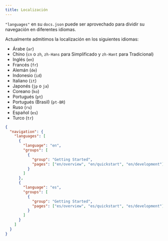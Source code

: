 ```yaml
---
title: Localización
---
```


`"languages"` en su `docs.json` puede ser aprovechado para dividir su navegación en diferentes idiomas.

Actualmente admitimos la localización en los siguientes idiomas:

* Árabe (`ar`)
* Chino (`cn` o `zh`, `zh-Hans` para Simplificado y `zh-Hant` para Tradicional)
* Inglés (`en`)
* Francés (`fr`)
* Alemán (`de`)
* Indonesio (`id`)
* Italiano (`it`)
* Japonés (`jp` o `ja`)
* Coreano (`ko`)
* Portugués (`pt`)
* Portugués (Brasil) (`pt-BR`)
* Ruso (`ru`)
* Español (`es`)
* Turco (`tr`)

```json docs.json
{
  "navigation": {
    "languages": [
      {
        "language": "en",
        "groups": [
          {
            "group": "Getting Started",
            "pages": ["en/overview", "en/quickstart", "en/development"]
          }
        ]
      },
      {
        "language": "es",
        "groups": [
          {
            "group": "Getting Started",
            "pages": ["es/overview", "es/quickstart", "es/development"]
          }
        ]
      }
    ]
  }
}
```
